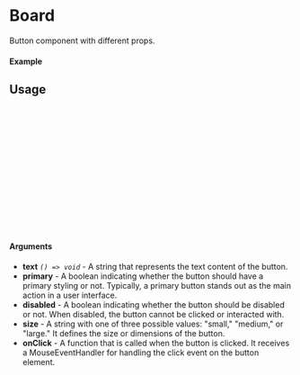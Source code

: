 
<Meta of={Board} title="Board" />

# Board

Button component with different props.

#### Example

<Canvas of={Board.Main} />

## Usage

```ts
import Board {BoardActions} from "react-image-annotator";

const Example = () => {
  const ref = React.createRef<BoardActions>();
  return (
      <Board
        primary
        ref={ref}
        imageSrc={"holder-min.jpg"}
        items={[]}
      />
  );
};

export default Example;
```

#### Arguments

- **text** _`() => void`_ - A string that represents the text content of the button.
- **primary** - A boolean indicating whether the button should have a primary styling or not. Typically, a primary button stands out as the main action in a user interface.
- **disabled** - A boolean indicating whether the button should be disabled or not. When disabled, the button cannot be clicked or interacted with.
- **size** - A string with one of three possible values: "small," "medium," or "large." It defines the size or dimensions of the button.
- **onClick** - A function that is called when the button is clicked. It receives a MouseEventHandler for handling the click event on the button element.